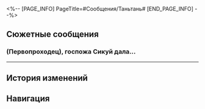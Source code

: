 <%-- [PAGE_INFO]
PageTitle=#Сообщения/Таньтань#
[END_PAGE_INFO] --%>
{{Сообщение Инфобокс
|id          = 31
|Изображение = НИП Таньтань Иконка.png
|Тип         = НИП
|Отправитель = Таньтань
|Описание    = Один миг может принести страдания на всю жизнь
|Фракция     = Лофу Сяньчжоу
}}

==Сюжетные сообщения==
===(Первопроходец), госпожа Сикуй дала...===
{{Сообщения
|условие_получения = 
|текст =
:'''Таньтань:''' (Первопроходец), госпожа Сикуй дала мне твои контактные данные. Я Таньтань. Я хотел узнать, пострадавшую уже увезли?
:{Выбор} Комиссия по алхимии увезла её.
:'''(Первопроходец):''' Целители Комиссии по алхимии уже увезли Мэй.
:'''Таньтань:''' У тебя есть контактные данные Мэй? Нарушитель скрылся с места происшествия, поэтому я хочу подробнее расспросить пострадавшую.
:{Выбор} Я попробую.
:'''(Первопроходец):''' Я попытаюсь получить их, но надежда на успех мала.
:'''Таньтань:''' Хорошо. Я уже поговорил с Комиссией по полётам. В ближайшее время на месте аварии будет проведено расследование в поисках улик.
}}
----

==История изменений==
{{История изменений|2.7}}

==Навигация==
{{Сообщения Навбокс}}